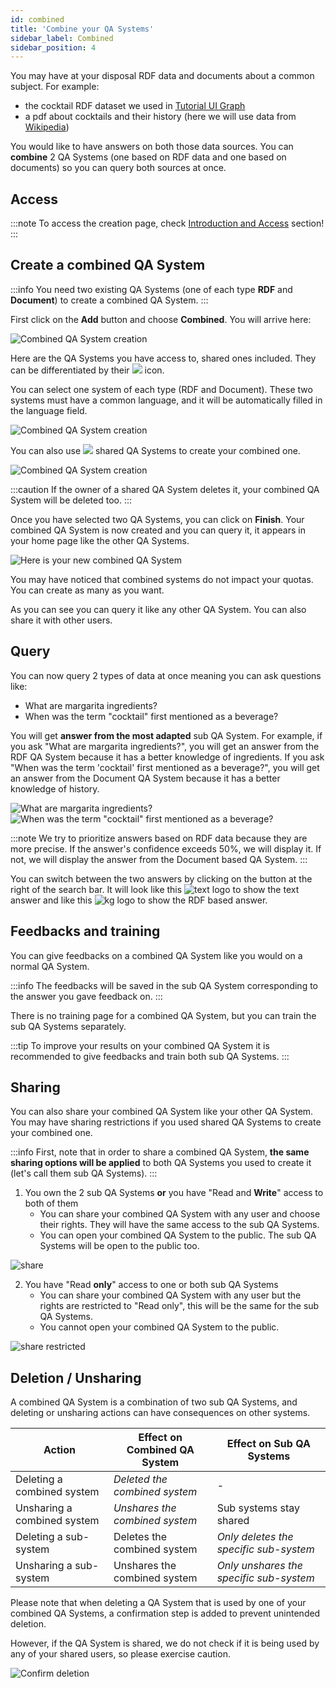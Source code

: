 ```yaml
---
id: combined
title: 'Combine your QA Systems'
sidebar_label: Combined
sidebar_position: 4
---
```




You may have at your disposal RDF data and documents about a common subject. For example:

* the cocktail RDF dataset we used in [Tutorial UI Graph](/tutorial-ui/rdf-based/rdf-to-qa)
* a pdf about cocktails and their history (here we will use data from [Wikipedia](https://en.wikipedia.org/wiki/Cocktail))

You would like to have answers on both those data sources. You can **combine** 2 QA Systems (one based on RDF data and one based on documents) so you can query both sources at once.


## Access
:::note
To access the creation page, check [Introduction and Access](/tutorial-ui/access) section!
:::

## Create a combined QA System
:::info
You need two existing QA Systems (one of each type **RDF** and **Document**) to create a combined QA System.
:::

First click on the **Add** button and choose **Combined**. You will arrive here:

<Image src='/img/screenshots/tuto-ui-combined/combined-wizard-empty.png' alt='Combined QA System creation'/>

<p>
  Here are the QA Systems you have access to, shared ones included. They can be differentiated by their 
  <img src='/img/icons/shared.svg' style={{ width: '30px', padding: '0 5px', verticalAlign: 'middle' }}/>
  icon. 
</p>

You can select one system of each type (RDF and Document). These two systems must have a common language, and it will be automatically filled in the language field.

<Image src='/img/screenshots/tuto-ui-combined/combined-wizard-owned.png' alt='Combined QA System creation'/>

<div>
    <Admonition type='tip'>
    <p>
        You can also use 
        <img src='/img/icons/shared.svg' style={{ width: '30px', padding: '0 5px', verticalAlign: 'middle' }}/>
        shared QA Systems to create your combined one.
      </p>
    </Admonition>
</div>

<Image src='/img/screenshots/tuto-ui-combined/combined-wizard-shared.png' alt='Combined QA System creation'/>

:::caution
If the owner of a shared QA System deletes it, your combined QA System will be deleted too.
:::

Once you have selected two QA Systems, you can click on **Finish**. Your combined QA System is now created and you can query it, it appears in your home page like the other QA Systems.

<Image src='/img/screenshots/tuto-ui-combined/home-page-new-combined.png' alt='Here is your new combined QA System'/>

You may have noticed that combined systems do not impact your quotas. You can create as many as you want.

As you can see you can query it like any other QA System. You can also share it with other users.

## Query

You can now query 2 types of data at once meaning you can ask questions like:
- What are margarita ingredients?
- When was the term "cocktail" first mentioned as a beverage?

You will get **answer from the most adapted** sub QA System. For example, if you ask "What are margarita ingredients?", you will get an answer from the RDF QA System because it has a better knowledge of ingredients. If you ask "When was the term 'cocktail' first mentioned as a beverage?", you will get an answer from the Document QA System because it has a better knowledge of history.

<Image src='/img/screenshots/tuto-ui-combined/combined-kg-answer.png' alt='What are margarita ingredients?'/>

<Image src='/img/screenshots/tuto-ui-combined/combined-text-answer-first-mention.png' alt='When was the term "cocktail" first mentioned as a beverage?'/>

:::note
We try to prioritize answers based on RDF data because they are more precise. If the answer's confidence exceeds 50%, we will display it. If not, we will display the answer from the Document based QA System.
:::

<div>
    <Admonition type='tip'>
    <p>
        You can switch between the two answers by clicking on the button at the right of the search bar. It will look like this 
        <img src='/img/icons/qa-system-default/text.svg' alt='text logo' style={{ width: '30px', padding: '0 5px', verticalAlign: 'middle' }}/> 
        to show the text answer and like this
        <img src='/img/icons/qa-system-default/graph.svg' alt='kg logo' style={{ width: '30px', padding: '0 5px', verticalAlign: 'middle' }}/> 
        to show the RDF based answer.
      </p>
    </Admonition>
</div>

## Feedbacks and training

You can give feedbacks on a combined QA System like you would on a normal QA System.

:::info
The feedbacks will be saved in the sub QA System corresponding to the answer you gave feedback on.
:::

There is no training page for a combined QA System, but you can train the sub QA Systems separately.

:::tip
To improve your results on your combined QA System it is recommended to give feedbacks and train both sub QA Systems.
:::


## Sharing

You can also share your combined QA System like your other QA System. You may have sharing restrictions if you used shared QA Systems to create your combined one.

:::info
First, note that in order to share a combined QA System, **the same sharing options will be applied** to both QA Systems you used to create it (let's call them sub QA Systems).
:::

1. You own the 2 sub QA Systems **or** you have "Read and **Write**" access to both of them
    - You can share your combined QA System with any user and choose their rights. They will have the same access to the sub QA Systems. 
    - You can open your combined QA System to the public. The sub QA Systems will be open to the public too.

<Image src='/img/screenshots/tuto-ui-combined/share-owned.png' alt='share'/>


2. You have "Read **only**" access to one or both sub QA Systems
    - You can share your combined QA System with any user but the rights are restricted to "Read only", this will be the same for the sub QA Systems.
    - You cannot open your combined QA System to the public.

<Image src='/img/screenshots/tuto-ui-combined/share-read.png' alt='share restricted'/>

## Deletion / Unsharing

A combined QA System is a combination of two sub QA Systems, and deleting or unsharing actions can have consequences on other systems.

| Action | Effect on Combined QA System | Effect on Sub QA Systems |
|--------|-----------------------------|--------------------------|
| Deleting a combined system | *Deleted the combined system* | - |
| Unsharing a combined system | *Unshares the combined system* | Sub systems stay shared |
| Deleting a sub-system | Deletes the combined system | *Only deletes the specific sub-system* |
| Unsharing a sub-system | Unshares the combined system | *Only unshares the specific sub-system* |

Please note that when deleting a QA System that is used by one of your combined QA Systems, a confirmation step is added to prevent unintended deletion.

However, if the QA System is shared, we do not check if it is being used by any of your shared users, so please exercise caution.

<Image src='/img/screenshots/tuto-ui-combined/confirm-deletion.png' alt='Confirm deletion'/>
